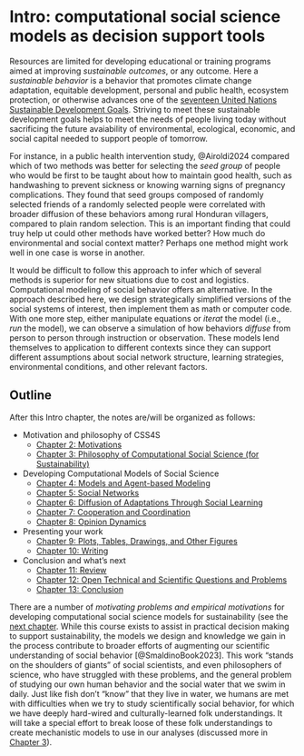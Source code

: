 # Intro: computational social science models as decision support tools

Resources are limited for developing educational or training programs aimed at 
improving *sustainable outcomes*, or any outcome. Here a *sustainable behavior*
is a behavior that promotes climate change adaptation, equitable development,
personal and public health, ecosystem protection, or otherwise advances one of
the [seventeen United Nations Sustainable Development Goals](https://sdgs.un.org/goals). 
Striving to meet these sustainable development goals helps to
meet the needs of people living today without sacrificing the future
avaiability of environmental, ecological, economic, and social capital needed to
support people of tomorrow.

For instance, in a public
health intervention study, @Airoldi2024 compared which of two methods was better
for selecting the *seed group* of people who would be first to be taught about
how to maintain good health, such as handwashing to prevent sickness 
or knowing warning signs of pregnancy complications. They found that seed groups
composed of randomly selected friends of a randomly selected people were
correlated with broader diffusion of these behaviors among rural Honduran
villagers, compared to plain random selection. This is an important finding
that could truy help ut could other methods have
worked better? How much do environmental and social context matter?
Perhaps one method might work well in one case is worse in another.

It would be difficult to follow this approach to infer which
of several methods is superior for new situations due to cost and logistics.
Computational modeling of social behavior offers an alternative. In the 
approach described here, we design
strategically simplified versions of the social systems of interest, then 
implement them as math or computer code. 
With one more step, either manipulate equations or *iterat* the model (i.e.,
*run* the model), we can observe a simulation of how behaviors *diffuse*
from person to person through instruction or observation. These models lend
themselves to application to different contexts since they can
support different assumptions about social network structure, learning strategies, 
environmental conditions, and other relevant factors. 

## Outline

After this Intro chapter, the notes are/will be organized as follows:

- Motivation and philosophy of CSS4S
  - [Chapter 2: Motivations](motivation.qmd)
  - [Chapter 3: Philosophy of Computational Social Science (for
    Sustainability)](philosophy-of-css4s.qmd)
- Developing Computational Models of Social Science
  - [Chapter 4: Models and Agent-based Modeling](models.qmd)
  - [Chapter 5: Social Networks](social-networks.qmd)
  - [Chapter 6: Diffusion of Adaptations Through Social
    Learning](learning-diffusion.qmd)
  - [Chapter 7: Cooperation and Coordination](coop-coord.qmd)
  - [Chapter 8: Opinion Dynamics](opinion-dynamics.qmd)
- Presenting your work
  - [Chapter 9: Plots, Tables, Drawings, and Other Figures](figures.qmd)
  - [Chapter 10: Writing](writing.qmd)
- Conclusion and what's next
  - [Chapter 11: Review](review.qmd)
  - [Chapter 12: Open Technical and Scientific Questions and
    Problems](open-problems.qmd)
  - [Chapter 13: Conclusion](conclusion.qmd)

There are a number of *motivating problems and empirical motivations* for
developing computational social science models for sustainability (see the [next
chapter](motivation.qmd). While this
course exists to assist in practical decision making to support sustainability,
the models we design and knowledge we gain in the process contribute to broader
efforts of augmenting our scientific understanding of social behavior
[@SmaldinoBook2023]. This work "stands on the shoulders of giants" of
social scientists, and even philosophers of science, who have struggled with
these problems, and the general problem of studying our own human behavior and
the social water that we swim in daily. Just like fish don't "know" that they
live in water, we humans are met with difficulties when we try to study
scientifically social behavior, for which we have deeply hard-wired and
culturally-learned folk understandings. It will take a special effort to break
loose of these folk understandings to create mechanistic models to use in our
analyses (discussed more in [Chapter 3](philosophy-of-css4s.qmd)).

